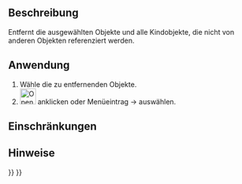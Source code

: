 <languages/>

{{Docnav/de
|[[OpenSCAD_ReplaceObject/de|ObjektErsetzen]]
|[[OpenSCAD_RefineShapeFeature/de|FormelementAufbereiten]]
|[[OpenSCAD_Workbench/de|OpenSCAD]]
|IconL=OpenSCAD_ReplaceObject.svg
|IconR=OpenSCAD_RefineShapeFeature.svg
|IconC=Workbench_OpenSCAD.svg
}}

<div class="mw-translate-fuzzy">
{{GuiCommand/de
|Name=OpenSCAD RemoveSubtree‏‎
|Name/de=OpenSCAD TeilbaumEntfernen
|MenuLocation=OpenSCAD → Objekte und ihre Kindobjekte entfernen
|Workbenches=[[OpenSCAD_Workbench/de|OpenSCAD]]
}}
</div>

<span id="Description"></span>
==Beschreibung== 

Entfernt die ausgewählten Objekte und alle Kindobjekte, die nicht von anderen Objekten referenziert werden.

<span id="Usage"></span>
==Anwendung== 

# Wähle die zu entfernenden Objekte.
# [[Image:OpenSCAD_RemoveSubtree.svg|32px]] anklicken oder Menüeintrag {{KEY| OpenSCAD}}  →  {{KEY|[[Image:OpenSCAD_RemoveSubtree.svg|32px]] Objekte und ihre Kindobjekte entfernen}} auswählen.

<span id="Limitations"></span>
==Einschränkungen==


<span id="Notes"></span>
==Hinweise==


{{Docnav/de
|[[OpenSCAD_ReplaceObject/de|ObjektErsetzen]]
|[[OpenSCAD_RefineShapeFeature/de|FormelementAufbereiten]]
|[[OpenSCAD_Workbench/de|OpenSCAD]]
|IconL=OpenSCAD_ReplaceObject.svg
|IconR=OpenSCAD_RefineShapeFeature.svg
|IconC=Workbench_OpenSCAD.svg
}}

{{OpenSCAD_Tools_navi{{#translation:}}}}
{{Userdocnavi{{#translation:}}}}